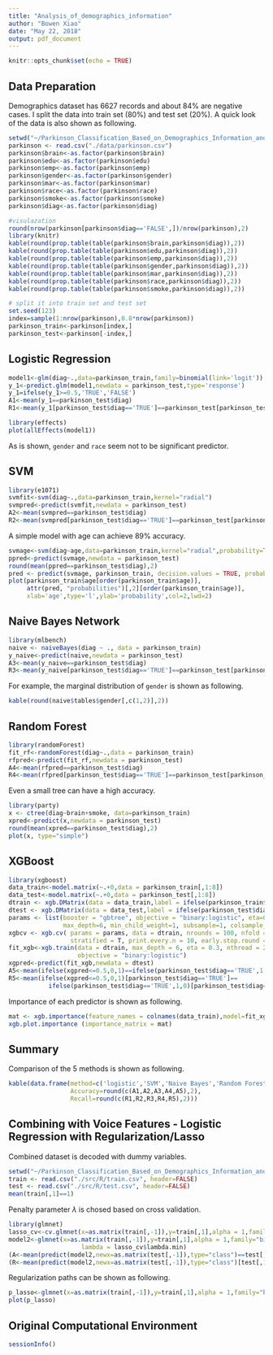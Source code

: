 ---
title: "Analysis_of_demographics_information"
author: "Bowen Xiao"
date: "May 22, 2018"
output: pdf_document
---

```{r setup, include=FALSE}
knitr::opts_chunk$set(echo = TRUE)
```

## Data Preparation

Demographics dataset has 6627 records and about 84% are negative cases. I split the data into train set (80%) and test set (20%). A quick look of the data is also shown as following.

```{r results='asis'}
setwd("~/Parkinson_Classification_Based_on_Demographics_Information_and_Voice_Features")
parkinson <- read.csv("./data/parkinson.csv")
parkinson$brain<-as.factor(parkinson$brain)
parkinson$edu<-as.factor(parkinson$edu)
parkinson$emp<-as.factor(parkinson$emp)
parkinson$gender<-as.factor(parkinson$gender)
parkinson$mar<-as.factor(parkinson$mar)
parkinson$race<-as.factor(parkinson$race)
parkinson$smoke<-as.factor(parkinson$smoke)
parkinson$diag<-as.factor(parkinson$diag)

#visulazation
round(nrow(parkinson[parkinson$diag=='FALSE',])/nrow(parkinson),2)
library(knitr)
kable(round(prop.table(table(parkinson$brain,parkinson$diag)),2))
kable(round(prop.table(table(parkinson$edu,parkinson$diag)),2))
kable(round(prop.table(table(parkinson$emp,parkinson$diag)),2))
kable(round(prop.table(table(parkinson$gender,parkinson$diag)),2))
kable(round(prop.table(table(parkinson$mar,parkinson$diag)),2))
kable(round(prop.table(table(parkinson$race,parkinson$diag)),2))
kable(round(prop.table(table(parkinson$smoke,parkinson$diag)),2))

# split it into train set and test set
set.seed(123)
index=sample(1:nrow(parkinson),0.8*nrow(parkinson))
parkinson_train<-parkinson[index,]
parkinson_test<-parkinson[-index,]
```

\newpage

## Logistic Regression



```{r}
model1<-glm(diag~.,data=parkinson_train,family=binomial(link='logit'))
y_1<-predict.glm(model1,newdata = parkinson_test,type='response')
y_1=ifelse(y_1>=0.5,'TRUE','FALSE')
A1<-mean(y_1==parkinson_test$diag)
R1<-mean(y_1[parkinson_test$diag=='TRUE']==parkinson_test[parkinson_test$diag=='TRUE',]$diag)
```

```{r fig.height=8}
library(effects)
plot(allEffects(model1))
```

As is shown, `gender` and `race` seem not to be significant predictor.

\newpage

## SVM

```{r}
library(e1071)
svmfit<-svm(diag~.,data=parkinson_train,kernel="radial")
svmpred<-predict(svmfit,newdata = parkinson_test)
A2<-mean(svmpred==parkinson_test$diag)
R2<-mean(svmpred[parkinson_test$diag=='TRUE']==parkinson_test[parkinson_test$diag=='TRUE',]$diag)
```

A simple model with age can achieve 89% accuracy.

```{r warning=FALSE}
svmage<-svm(diag~age,data=parkinson_train,kernel="radial",probability=TRUE)
ppred<-predict(svmage,newdata = parkinson_test)
round(mean(ppred==parkinson_test$diag),2)
pred <- predict(svmage, parkinson_train, decision.values = TRUE, probability = TRUE)
plot(parkinson_train$age[order(parkinson_train$age)],
     attr(pred, "probabilities")[,2][order(parkinson_train$age)],
     xlab='age',type='l',ylab='probability',col=2,lwd=2)
```

\newpage

## Naive Bayes Network

```{r}
library(mlbench)
naive <- naiveBayes(diag ~ ., data = parkinson_train)
y_naive<-predict(naive,newdata = parkinson_test)
A3<-mean(y_naive==parkinson_test$diag)
R3<-mean(y_naive[parkinson_test$diag=='TRUE']==parkinson_test[parkinson_test$diag=='TRUE',]$diag)
```

For example, the marginal distribution of `gender` is shown as following.

```{r results='asis'}
kable(round(naive$tables$gender[,c(1,2)],2))
```

\newpage

## Random Forest

```{r}
library(randomForest)
fit_rf<-randomForest(diag~.,data = parkinson_train)
rfpred<-predict(fit_rf,newdata = parkinson_test)
A4<-mean(rfpred==parkinson_test$diag)
R4<-mean(rfpred[parkinson_test$diag=='TRUE']==parkinson_test[parkinson_test$diag=='TRUE',]$diag)
```

Even a small tree can have a high accuracy.

```{r}
library(party)
x <- ctree(diag~brain+smoke, data=parkinson_train)
xpred<-predict(x,newdata = parkinson_test)
round(mean(xpred==parkinson_test$diag),2)
plot(x, type="simple")
```

\newpage

## XGBoost

```{r}
library(xgboost)
data_train<-model.matrix(~.+0,data = parkinson_train[,1:8])
data_test<-model.matrix(~.+0,data = parkinson_test[,1:8])
dtrain <- xgb.DMatrix(data = data_train,label = ifelse(parkinson_train$diag=='TRUE',1,0))
dtest <- xgb.DMatrix(data = data_test,label = ifelse(parkinson_test$diag=='TRUE',1,0))
params <- list(booster = "gbtree", objective = "binary:logistic", eta=0.3, gamma=0, 
               max_depth=6, min_child_weight=1, subsample=1, colsample_bytree=1)
xgbcv <- xgb.cv( params = params, data = dtrain, nrounds = 100, nfold = 5, showsd = T, 
                 stratified = T, print.every.n = 10, early.stop.round = 20, maximize = F)
fit_xgb<-xgb.train(data = dtrain, max_depth = 6, eta = 0.3, nthread = 2, nrounds = 11,
                   objective = "binary:logistic")
xgpred<-predict(fit_xgb,newdata = dtest)
A5<-mean(ifelse(xgpred<=0.5,0,1)==ifelse(parkinson_test$diag=='TRUE',1,0))
R5<-mean(ifelse(xgpred<=0.5,0,1)[parkinson_test$diag=='TRUE']==
           ifelse(parkinson_test$diag=='TRUE',1,0)[parkinson_test$diag=='TRUE'])
```

Importance of each predictor is shown as following.

```{r warning=FALSE}
mat <- xgb.importance(feature_names = colnames(data_train),model=fit_xgb)
xgb.plot.importance (importance_matrix = mat)
```

\newpage

## Summary

Comparison of the 5 methods is shown as following.

```{r results='asis'}
kable(data.frame(method=c('logistic','SVM','Naive Bayes','Random Forest','XGBoost'),
                 Accuracy=round(c(A1,A2,A3,A4,A5),2),
                 Recall=round(c(R1,R2,R3,R4,R5),2)))
```

\newpage

## Combining with Voice Features - Logistic Regression with Regularization/Lasso

Combined dataset is decoded with dummy variables.

```{r}
setwd("~/Parkinson_Classification_Based_on_Demographics_Information_and_Voice_Features")
train <- read.csv("./src/R/train.csv", header=FALSE)
test <- read.csv("./src/R/test.csv", header=FALSE)
mean(train[,1]==1)
```

Penalty parameter $\lambda$ is chosed based on cross validation.

```{r}
library(glmnet)
lasso_cv<-cv.glmnet(x=as.matrix(train[,-1]),y=train[,1],alpha = 1,family="binomial")
model2<-glmnet(x=as.matrix(train[,-1]),y=train[,1],alpha = 1,family="binomial",
                    lambda = lasso_cv$lambda.min)
(A<-mean(predict(model2,newx=as.matrix(test[,-1]),type="class")==test[,1]))
(R<-mean(predict(model2,newx=as.matrix(test[,-1]),type="class")[test[,1]==0]==test[test[,1]==0,1]))
```

Regularization paths can be shown as following.

```{r}
p_lasso<-glmnet(x=as.matrix(train[,-1]),y=train[,1],alpha = 1,family="binomial")
plot(p_lasso)
```

\newpage

## Original Computational Environment {-}

```{r}
sessionInfo()
```
